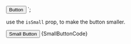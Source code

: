 
 <Button isSmall={true}>Button</Button>
`;

<Section
	title="Small"
	contained={true}
	style={{ paddingRight: 0, paddingBottom: 0, paddingLeft: 0 }}
>
	<p>
		use the <Code small={true}>isSmall</Code> prop, to make the button smaller.
	</p>
	<Preview wrapper={true}>
		<Button isSmall="sm">Small Button</Button>
	</Preview>
	<Snippet language="js">{SmallButtonCode}</Snippet>
</Section>
